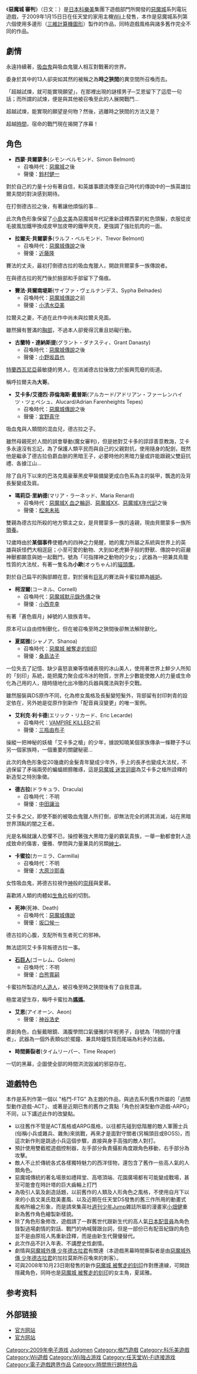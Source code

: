 {{Infobox video game
| image = File:Castlevania Judgement.jpg
|caption=《惡魔城 審判》美版游戏封面
|developer=[[科乐美|科乐美]]<br>[[Eighting|Eighting]]
|publisher=科乐美
|director=南方章浩<br>小林勇太郎
|producer=[[五十岚孝司|五十岚孝司]]
|artist=[[小畑健|小畑健]]
|composer=[[浅田靖|浅田靖]]
|series=[[恶魔城系列|恶魔城系列]]
|platforms=[[Wii|Wii]]
|released={{vgrelease|NA|2008年11月18日<ref name="cv-j_release-date_na">{{cite web|date=2008-07-31|url=http://wii.ign.com/objects/142/14262760.html|title=Release date at IGN|publisher=[[IGN|IGN]]|accessdate=2008-07-31|archive-date=2012-03-13|archive-url=https://web.archive.org/web/20120313131615/http://wii.ign.com/objects/142/14262760.html|dead-url=no}}</ref>|JP|2009年1月15日|EU|2009年3月27日<ref name="cv-j_release-date_eu">{{cite web|date=2008-07-09 |url=http://www.voltagepr.com/product.asp?i=1048 |title=''Konami Digital Entertainment GmbH'' brings its legendary Castlevania series to Nintendo Wii in all-new action guise. |publisher=Voltage PR |accessdate=2008-07-17 |deadurl=yes |archiveurl=https://web.archive.org/web/20131231082117/http://www.voltagepr.com/product.asp?i=1048 |archivedate=2013-12-31 }}</ref>|AU|April 2, 2009}}
|genre=[[格斗游戏|格斗]]
|modes=[[单人游戏|单人游戏]], [[多人游戏|多人游戏]]
}}
《'''惡魔城 審判'''》（日文：{{lang|ja|悪魔城ドラキュラ ジャッジメント}}）是[[日本|日本]][[科樂美|科樂美]]集團下遊戲部門所開發的[[惡魔城|惡魔城]]系列電玩遊戲，于2009年1月15日日在任天堂的家用主機[[Wii|Wii]]上發售，本作是惡魔城系列第六個使用多邊形（[[三維計算機圖形|三維計算機圖形]]）製作的作品，同時遊戲風格與諸多舊作完全不同的作品。

== 劇情 ==

永遠持續著，[[吸血鬼|吸血鬼]]與吸血鬼獵人相互對戰著的世界。

委身於其中的13人卻突如其然的被稱之為'''時之狹間'''的異空間所召喚而去。

「超越試煉，就可能實現願望」，在那裡出現的謎樣男子─艾恩留下了這麼一句話；而所謂的試煉，便是與其他被召喚至此的人展開戰鬥...

超越試煉，能實現的願望是何物？然後，逃離時之狹間的方法又是？

超越[[時間|時間]]，宿命的戰鬥現在揭開了序幕！

==角色==
*'''西蒙‧貝爾蒙多'''(シモン‧ベルモンド、Simon Belmont)
**召喚時代：[[惡魔城|惡魔城]]之後
**聲優：[[鈴村健一|鈴村健一]]
對於自己的力量十分有著自信，和英雄事蹟流傳至自己時代的傳說中的一族英雄拉爾夫間的對決感到期待。

在打倒德古拉之後，有著讓他煩惱的事...

此次角色形象保留了[[小島文美|小島文美]]為惡魔城年代記重新詮釋西蒙的紅色頭髮，衣服從皮毛披風加鐵甲換成皮甲加皮帶的鐵甲夾克，更強調了強壯肌肉的一面。

*'''拉爾夫‧貝爾蒙多'''(ラルフ・ベルモンド、Trevor Belmont)
**召喚時代：[[惡魔城傳說|惡魔城傳說]]之後
**聲優：[[近藤隆|近藤隆]]
賽法的丈夫，最初打倒德古拉的吸血鬼獵人，開啟貝爾蒙多一族傳說者。

在與德古拉的死鬥後於臉部和手部留下了傷痕。

*'''賽法‧貝爾南堤斯'''(サイファ・ヴェルナンデス、Sypha Belnades)
**召喚時代：[[惡魔城傳說|惡魔城傳說]]之前
**聲優：[[小清水亞美|小清水亞美]]
拉爾夫之妻，不過在此作中尚未與拉爾夫見面。

雖然擁有豐滿的[[胸部|胸部]]，不過本人卻覺得沉重且妨礙行動。

*'''古蘭特・達納斯提'''(グラント・ダナスティ、Grant Danasty)
**召喚時代：[[惡魔城傳說|惡魔城傳說]]之後
**聲優：[[小野坂昌也|小野坂昌也]]
[[特蘭西瓦尼亞|特蘭西瓦尼亞]]最敏捷的男人，在消滅德古拉後致力於振興荒廢的街道。

稱呼拉爾夫為'''大哥'''。

*'''艾卡多/艾德烈‧菲倫海斯‧戴普斯'''(アルカード/アドリアン・ファーレンハイツ・ツェペシュ、Alucard/Adrian Farenheights Tepes)
**召喚時代：[[惡魔城傳說|惡魔城傳說]]之後
**聲優：[[宮野真守|宮野真守]]
吸血鬼與人類間的混血兒，德古拉之子。

雖然母親死於人間的誤會舉動(魔女審判)，但是她對艾卡多的諄諄善意教誨，艾卡多永遠沒有忘記，為了保護人類平民而與自己的父親對抗，使用隨身的配劍，既然他是繼承了德古拉伯爵血脈的黑暗王子，必要時他的黑暗力量或許能跟親父雙庭抗禮、各據江山...

除了自月下以來的巴洛克風豪華黑皮甲裝備變更成白色系為主的裝甲，飄逸的及背長髮變成及肩。

*'''瑪莉亞‧里納德'''(マリア・ラーネッド、Maria Renard)
**召喚時代：[[惡魔城X_血之輪迴|惡魔城X 血之輪迴]]、[[惡魔城XX|惡魔城XX]]、[[惡魔城X年代記|惡魔城X年代記]]之後
**聲優：[[松來未祐|松來未祐]]
雙親為德古拉所殺的地方領主之女，是貝爾蒙多一族的遠親，現由貝爾蒙多一族所[[領養|領養]]。

12歲時由於'''某個事件'''使體內的四神之力覺醒，她的魔力所屬之系統與世界上的英雄與妖怪們大相逕庭；小至可愛的動物、大到如老虎獅子般的野獸、傳說中的莊嚴神獸都願意與她一起戰鬥，號為「可指揮神之動物的少女」；武器為一把兼具鳥籠性質的大法杖，有著一隻名為'''小歐'''(オゥちゃん)的[[貓頭鷹|貓頭鷹]]。

對於自己扁平的胸部頗在意，對於擁有[[巨乳|巨乳]]的賽法與卡蜜拉頗為[[嫉妒|嫉妒]]。

*'''柯涅爾'''(コーネル、Cornell)
**召喚時代：[[惡魔城默示錄外傳|惡魔城默示錄外傳]]之後
**聲優：[[小西克幸|小西克幸]]
有著「蒼色眉月」綽號的人狼族青年。

原本可以自由控制獸化，但在被召喚至時之狹間後卻無法解除獸化。

*'''夏諾雅'''(シャノア、Shanoa)
**召喚時代：[[惡魔城_被奪走的刻印|惡魔城 被奪走的刻印]]
**聲優：[[桑島法子|桑島法子]]
一位失去了記憶、缺少喜怒哀樂等情緒表現的冰山美人，使用著世界上鮮少人所知的「刻印」系統，能把魔力聚合成冷冰的物質，世界上少數能使敵人的力量或生命化為己用的人，隨時隨地化出冷徹的兵器與魔法與對手交戰。

雖然服裝與DS原作不同，化為修女風格及長髮變短髮外，背部留有封印刺青的設定依在，另外她是從原作到新作「配音員沒變更」的唯一案例。

*'''艾利克‧利卡德'''(エリック・リカード、Eric Lecarde)
**召喚時代：[[VAMPIRE_KILLER|VAMPIRE KILLER]]之前
**聲優：[[三瓶由布子|三瓶由布子]]
操縱一把神秘的妖槍「艾卡多之槍」的少年，據說知曉某個家族傳承一條鞭子予以另一個家族時，一個重要的關鍵秘密...

此次的角色形象從20幾歲的金髮青年變成少年外，手上的長矛也變成大法杖，不過保留了矛端兩旁的蝙蝠翅膀雕琢，這是[[惡魔城_迷宮迴廊|惡魔城 迷宮迴廊]]為艾卡多之槍所詮釋的新造型之特別象徵。

*'''德古拉'''(ドラキュラ、Dracula)
**召喚時代：不明
**聲優：[[中田讓治|中田讓治]]
艾卡多之父，即使不斷的被吸血鬼獵人所打倒，卻無法完全的將其消滅，站在黑暗世界頂點的闇之王者。

光是名稱就讓人恐懼不已，操控著強大黑暗力量的霸氣貴族，一舉一動都會對人造成致命的傷害，優雅、學問與力量兼具的另類[[紳士|紳士]]。

*'''卡蜜拉'''(カーミラ、Carmilla)
**召喚時代：不明
**聲優：[[大原沙耶香|大原沙耶香]]
女性吸血鬼，將德古拉視作[[神|神]]般的[[崇拜|崇拜]]與愛慕。

喜歡將人類的肉體如[[生魚片|生魚片]]般的切割。

*'''死神'''(死神、Death)
**召喚時代：[[惡魔城傳說|惡魔城傳說]]
**聲優：[[坂口候一|坂口候一]]
德古拉的心腹，支配所有生者死亡的邪神。

無法認同艾卡多背叛德古拉一事。

*'''[[石巨人|石巨人]]'''(ゴーレム、Golem)
**召喚時代：不明
**聲優：[[白熊寬嗣|白熊寬嗣]]
卡蜜拉所製造的[[人造人|人造人]]，被召喚至時之狹間後有了自我意識。

極度渴望生存，稱呼卡蜜拉為'''[[媽媽|媽媽]]'''。

*'''艾恩'''(アイオーン、Aeon)
**聲優：[[神谷浩史|神谷浩史]]
原創角色，白髮戴眼鏡、滿腹學問口氣優雅的年輕男子，自號為「時間的守護者」，武器為一個外表類似於擺鐘、兼具時鐘性質而尾端為利矛的法器。

*'''時間撕裂者'''(タイムリーパー、Time Reaper)
一切的黑幕，企圖使全部的時間洪流毀滅的邪惡存在。

==遊戲特色==
本作是系列作第一個以 "格鬥-FTG" 為主題的作品，與過去系列舊作所屬的「過關型動作遊戲-ACT」、或著是近期已售的舊作之賣點「角色扮演型動作遊戲-ARPG」不同，以下講述此作的改變點。

*以往舊作不管是ACT風格或ARPG風格，以往都先碰到低階層的敵人軍團士兵(俗稱小兵或雜兵、雜魚)來挑戰，再來才是面對守關者(另稱頭目或BOSS)，而這次新作則是跳過小兵這個步驟，直接與身手高強的敵人對打。
*預計使用雙截棍遊戲控制器，左手部分負責攝影角度跟角色移動，右手部分為攻擊。
*敵人不止於傳統各式各樣獨特魅力的西洋怪物，還包含了舊作一些高人氣的人類角色。
*惡魔城傳統的著名場景如禮拜堂、高塔頂端、花園廣場都有可能變成戰場，甚至可能會在時計塔的巨大齒輪上打鬥
*為吸引人氣及創造話題，以前舊作的人類及人形角色之風格，不使用自月下以來的小島文美氏耽美畫風、以及近期在任天堂DS發售的舊三作所用的動畫式風格所繪之形象，而是請來集英社[[週刊少年Jump|週刊少年Jump]]雜誌所屬的漫畫家[[小畑健|小畑健]]重新為舊作角色繪製新樣貌。
*除了角色形象修改，遊戲請了一群舊世代跟新生代的高人氣[[日本配音員|日本配音員]]為角色錄製過場劇情的對話、戰鬥的吶喊聲跟台詞，但是一部份已有配音紀錄的角色並不是由原班人馬重新詮釋，而是由新生代聲優替代。
*此次作品不計入年表、不講歷史性劇情。
*劇情與[[惡魔城外傳_少年德古拉君|惡魔城外傳 少年德古拉君]]有關連（本遊戲黑幕時間撕裂者是由[[惡魔城外傳_少年德古拉君|惡魔城外傳 少年德古拉君]]的加拉莫斯所召喚來的刺客）。
*可與2008年10月23日剛發售的新作[[惡魔城_被奪走的刻印|惡魔城 被奪走的刻印]]作對應連線，可開啟隱藏角色，同時也是[[惡魔城_被奪走的刻印|惡魔城 被奪走的刻印]]的女主角，夏諾雅。

== 参考资料 ==
{{reflist}}

== 外部链接 ==
*[http://www.konami.jp/gs/game/dracula_wii 官方网站] {{Wayback|url=http://www.konami.jp/gs/game/dracula_wii |date=20100722011915 }} {{ja icon}}
*[https://web.archive.org/web/20120312230146/http://uk.games.konami-europe.com/game.do?idGame=197 官方网站]{{en icon}}

{{惡魔城}}

{{DEFAULTSORT:Castlevania Judgment}}
[[Category:2009年电子游戏|Category:2009年电子游戏]]
[[Category:恶魔城系列电子游戏|Judgmen]]
[[Category:格鬥遊戲|Category:格鬥遊戲]]
[[Category:科乐美遊戲|Category:科乐美遊戲]]
[[Category:Wii遊戲|Category:Wii遊戲]]
[[Category:Wii独占游戏|Category:Wii独占游戏]]
[[Category:任天堂Wi-Fi连接游戏|Category:任天堂Wi-Fi连接游戏]]
[[Category:電子遊戲跨界作品|Category:電子遊戲跨界作品]]
[[Category:時間旅行題材作品|Category:時間旅行題材作品]]